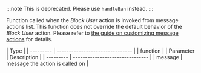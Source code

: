 :::note
This is deprecated. Please use `handleBan` instead.
:::

Function called when the _Block User_ action is invoked from message actions list.
This function does not override the default behavior of the _Block User_ action.
Please refer to [the guide on customizing message actions](../../../../guides/custom-message-actions.mdx) for details.

| Type      |
| --------- | ------------------------------- |
| function  |
| Parameter | Description                     |
| --------- | ------------------------------- |
| message   | message the action is called on |
